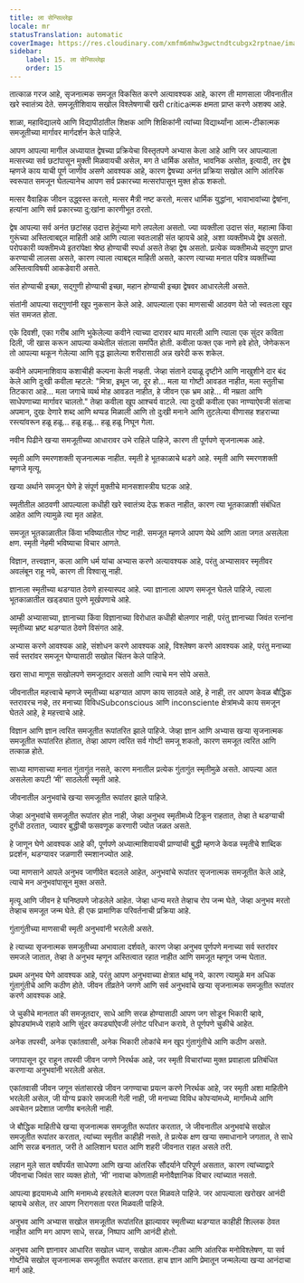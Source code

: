 ```yaml
---
title: ला सेन्सिल्लेझ
locale: mr
statusTranslation: automatic
coverImage: https://res.cloudinary.com/xmfm6mhw3gwctndtcubgx2rptnae/image/upload/v1740337243/small_cover_educacion_fundamental_a051170f1c.webp
sidebar:
    label: 15. ला सेन्सिल्लेझ
    order: 15
---
```

तात्काळ गरज आहे, सृजनात्मक समजूत विकसित करणे अत्यावश्यक आहे, कारण ती माणसाला जीवनातील खरे स्वातंत्र्य देते. समजूतीशिवाय सखोल विश्लेषणाची खरी críticaत्मक क्षमता प्राप्त करणे अशक्य आहे.

शाळा, महाविद्यालये आणि विद्यापीठांतील शिक्षक आणि शिक्षिकांनी त्यांच्या विद्यार्थ्यांना आत्म-टीकात्मक समजूतीच्या मार्गावर मार्गदर्शन केले पाहिजे.

आपण आपल्या मागील अध्यायात द्वेषच्या प्रक्रियेचा विस्तृतपणे अभ्यास केला आहे आणि जर आपल्याला मत्सरच्या सर्व छटांपासून मुक्ती मिळवायची असेल, मग ते धार्मिक असोत, भावनिक असोत, इत्यादी, तर द्वेष म्हणजे काय याची पूर्ण जाणीव असणे आवश्यक आहे, कारण द्वेषच्या अनंत प्रक्रिया सखोल आणि आंतरिक स्वरूपात समजून घेतल्यानेच आपण सर्व प्रकारच्या मत्सरांपासून मुक्त होऊ शकतो.

मत्सर वैवाहिक जीवन उद्ध्वस्त करतो, मत्सर मैत्री नष्ट करतो, मत्सर धार्मिक युद्धांना, भावाभावांच्या द्वेषांना, हत्यांना आणि सर्व प्रकारच्या दु:खांना कारणीभूत ठरतो.

द्वेष आपल्या सर्व अनंत छटांसह उदात्त हेतूंच्या मागे लपलेला असतो. ज्या व्यक्तीला उदात्त संत, महात्मा किंवा गुरूंच्या अस्तित्वाबद्दल माहिती आहे आणि त्याला स्वतःलाही संत व्हायचे आहे, अशा व्यक्तीमध्ये द्वेष असतो. परोपकारी व्यक्तीमध्ये इतरांपेक्षा श्रेष्ठ होण्याची स्पर्धा असते तेव्हा द्वेष असतो. प्रत्येक व्यक्तीमध्ये सद्गुण प्राप्त करण्याची लालसा असते, कारण त्याला त्याबद्दल माहिती असते, कारण त्याच्या मनात पवित्र व्यक्तींच्या अस्तित्वाविषयी आकडेवारी असते.

संत होण्याची इच्छा, सद्गुणी होण्याची इच्छा, महान होण्याची इच्छा द्वेषवर आधारलेली असते.

संतांनी आपल्या सद्गुणांनी खूप नुकसान केले आहे. आपल्याला एका माणसाची आठवण येते जो स्वतःला खूप संत समजत होता.

एके दिवशी, एका गरीब आणि भुकेलेल्या कवीने त्याच्या दारावर थाप मारली आणि त्याला एक सुंदर कविता दिली, जी खास करून आपल्या कथेतील संताला समर्पित होती. कवीला फक्त एक नाणे हवे होते, जेणेकरून तो आपल्या थकून गेलेल्या आणि वृद्ध झालेल्या शरीरासाठी अन्न खरेदी करू शकेल.

कवीने अपमानाशिवाय कशाचीही कल्पना केली नव्हती. जेव्हा संताने दयाळू दृष्टीने आणि नाखुशीने दार बंद केले आणि दुःखी कवीला म्हटले: "मित्रा, इथून जा, दूर हो... मला या गोष्टी आवडत नाहीत, मला स्तुतीचा तिटकारा आहे... मला जगाचे व्यर्थ मोह आवडत नाहीत, हे जीवन एक भ्रम आहे... मी नम्रता आणि साधेपणाच्या मार्गावर चालतो." तेव्हा कवीला खूप आश्चर्य वाटले. त्या दुःखी कवीला एका नाण्याऐवजी संताचा अपमान, दुखः देणारे शब्द आणि थप्पड मिळाली आणि तो दुःखी मनाने आणि तुटलेल्या वीणासह शहराच्या रस्त्यांवरून हळू हळू... हळू हळू... हळू हळू निघून गेला.

नवीन पिढीने खऱ्या समजूतीच्या आधारावर उभे राहिले पाहिजे, कारण ती पूर्णपणे सृजनात्मक आहे.

स्मृती आणि स्मरणशक्ती सृजनात्मक नाहीत. स्मृती हे भूतकाळाचे थडगे आहे. स्मृती आणि स्मरणशक्ती म्हणजे मृत्यू.

खऱ्या अर्थाने समजून घेणे हे संपूर्ण मुक्तीचे मानसशास्त्रीय घटक आहे.

स्मृतीतील आठवणी आपल्याला कधीही खरे स्वातंत्र्य देऊ शकत नाहीत, कारण त्या भूतकाळाशी संबंधित आहेत आणि त्यामुळे त्या मृत आहेत.

समजूत भूतकाळातील किंवा भविष्यातील गोष्ट नाही. समजूत म्हणजे आपण येथे आणि आता जगत असलेला क्षण. स्मृती नेहमी भविष्याचा विचार आणते.

विज्ञान, तत्त्वज्ञान, कला आणि धर्म यांचा अभ्यास करणे अत्यावश्यक आहे, परंतु अभ्यासावर स्मृतीवर अवलंबून राहू नये, कारण ती विश्वासू नाही.

ज्ञानाला स्मृतीच्या थडग्यात ठेवणे हास्यास्पद आहे. ज्या ज्ञानाला आपण समजून घेतले पाहिजे, त्याला भूतकाळातील खड्ड्यात पुरणे मूर्खपणाचे आहे.

आम्ही अभ्यासाच्या, ज्ञानाच्या किंवा विज्ञानाच्या विरोधात कधीही बोलणार नाही, परंतु ज्ञानाच्या जिवंत रत्नांना स्मृतीच्या भ्रष्ट थडग्यात ठेवणे विसंगत आहे.

अभ्यास करणे आवश्यक आहे, संशोधन करणे आवश्यक आहे, विश्लेषण करणे आवश्यक आहे, परंतु मनाच्या सर्व स्तरांवर समजून घेण्यासाठी सखोल चिंतन केले पाहिजे.

खरा साधा माणूस सखोलपणे समजूतदार असतो आणि त्याचे मन सोपे असते.

जीवनातील महत्त्वाचे म्हणजे स्मृतीच्या थडग्यात आपण काय साठवले आहे, हे नाही, तर आपण केवळ बौद्धिक स्तरावरच नव्हे, तर मनाच्या विविधSubconscious आणि  inconsciente क्षेत्रांमध्ये काय समजून घेतले आहे, हे महत्त्वाचे आहे.

विज्ञान आणि ज्ञान त्वरित समजूतीत रूपांतरित झाले पाहिजे. जेव्हा ज्ञान आणि अभ्यास खऱ्या सृजनात्मक समजूतीत रूपांतरित होतात, तेव्हा आपण त्वरित सर्व गोष्टी समजू शकतो, कारण समजूत त्वरित आणि तत्काळ होते.

साध्या माणसाच्या मनात गुंतागुंत नसते, कारण मनातील प्रत्येक गुंतागुंत स्मृतीमुळे असते. आपल्या आत असलेला कपटी ‘मी’ साठलेली स्मृती आहे.

जीवनातील अनुभवांचे खऱ्या समजूतीत रूपांतर झाले पाहिजे.

जेव्हा अनुभवांचे समजूतीत रूपांतर होत नाही, जेव्हा अनुभव स्मृतीमध्ये टिकून राहतात, तेव्हा ते थडग्याची दुर्गंधी ठरतात, ज्यावर बुद्धीची फसवणूक करणारी ज्योत जळत असते.

हे जाणून घेणे आवश्यक आहे की, पूर्णपणे अध्यात्माशिवायची प्राण्यांची बुद्धी म्हणजे केवळ स्मृतीचे शाब्दिक प्रदर्शन, थडग्यावर जळणारी स्मशानज्योत आहे.

ज्या माणसाने आपले अनुभव जाणीवेत बदलले आहेत, अनुभवांचे रूपांतर सृजनात्मक समजूतीत केले आहे, त्याचे मन अनुभवांपासून मुक्त असते.

मृत्यू आणि जीवन हे घनिष्ठपणे जोडलेले आहेत. जेव्हा धान्य मरते तेव्हाच रोप जन्म घेते, जेव्हा अनुभव मरतो तेव्हाच समजूत जन्म घेते. ही एक प्रामाणिक परिवर्तनाची प्रक्रिया आहे.

गुंतागुंतीच्या माणसाची स्मृती अनुभवांनी भरलेली असते.

हे त्याच्या सृजनात्मक समजूतीच्या अभावाला दर्शवते, कारण जेव्हा अनुभव पूर्णपणे मनाच्या सर्व स्तरांवर समजले जातात, तेव्हा ते अनुभव म्हणून अस्तित्वात रहात नाहीत आणि समजूत म्हणून जन्म घेतात.

प्रथम अनुभव घेणे आवश्यक आहे, परंतु आपण अनुभवाच्या क्षेत्रात थांबू नये, कारण त्यामुळे मन अधिक गुंतागुंतीचे आणि कठीण होते. जीवन तीव्रतेने जगणे आणि सर्व अनुभवांचे खऱ्या सृजनात्मक समजूतीत रूपांतर करणे आवश्यक आहे.

जे चुकीचे मानतात की समजूतदार, साधे आणि सरळ होण्यासाठी आपण जग सोडून भिकारी व्हावे, झोपड्यांमध्ये राहावे आणि सुंदर कपड्यांऐवजी लंगोट परिधान करावे, ते पूर्णपणे चुकीचे आहेत.

अनेक तपस्वी, अनेक एकांतवासी, अनेक भिकारी लोकांचे मन खूप गुंतागुंतीचे आणि कठीण असते.

जगापासून दूर राहून तपस्वी जीवन जगणे निरर्थक आहे, जर स्मृती विचारांच्या मुक्त प्रवाहाला प्रतिबंधित करणाऱ्या अनुभवांनी भरलेली असेल.

एकांतवासी जीवन जगून संतांसारखे जीवन जगण्याचा प्रयत्न करणे निरर्थक आहे, जर स्मृती अशा माहितीने भरलेली असेल, जी योग्य प्रकारे समजली गेली नाही, जी मनाच्या विविध कोपऱ्यांमध्ये, मार्गांमध्ये आणि अवचेतन प्रदेशात जाणीव बनलेली नाही.

जे बौद्धिक माहितीचे खऱ्या सृजनात्मक समजूतीत रूपांतर करतात, जे जीवनातील अनुभवांचे सखोल समजूतीत रूपांतर करतात, त्यांच्या स्मृतीत काहीही नसते, ते प्रत्येक क्षण खऱ्या समाधानाने जगतात, ते साधे आणि सरळ बनतात, जरी ते आलिशान घरात आणि शहरी जीवनात राहत असले तरी.

लहान मुले सात वर्षांपर्यंत साधेपणा आणि खऱ्या आंतरिक सौंदर्याने परिपूर्ण असतात, कारण त्यांच्याद्वारे जीवनाचा जिवंत सार व्यक्त होतो, ‘मी’ नावाचा कोणताही मनोवैज्ञानिक विचार त्यांच्यात नसतो.

आपल्या हृदयामध्ये आणि मनामध्ये हरवलेले बालपण परत मिळवले पाहिजे. जर आपल्याला खरोखर आनंदी व्हायचे असेल, तर आपण निरागसता परत मिळवली पाहिजे.

अनुभव आणि अभ्यास सखोल समजूतीत रूपांतरित झाल्यावर स्मृतीच्या थडग्यात काहीही शिल्लक ठेवत नाहीत आणि मग आपण साधे, सरळ, निष्पाप आणि आनंदी होतो.

अनुभव आणि ज्ञानावर आधारित सखोल ध्यान, सखोल आत्म-टीका आणि आंतरिक मनोविश्लेषण, या सर्व गोष्टींचे सखोल सृजनात्मक समजूतीत रूपांतर करतात. हाच ज्ञान आणि प्रेमातून जन्मलेल्या खऱ्या आनंदाचा मार्ग आहे.
